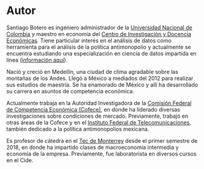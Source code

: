 # Autor {#autor .unnumbered}

Santiago Botero es ingeniero administrador de la 
[Universidad Nacional de Colombia][unal] y maestro en economía del 
[Centro de Investigación y Docencia Económicas][cide]. Tiene particular interés
en el análisis de datos como herramienta para el análisis de la política
antimonopolio y actualmente se encuentra estudiando una especialización en
ciencia de datos impartida en línea ([información aquí][coursera]).

Nació y creció en Medellín, una ciudad de clima agradable sobre las montañas de
los Andes. Llegó a México a mediados del 2012 para realizar sus estudios de
maestría. Se ha enamorado de México y allí ha desarrollado su carrera en asuntos
de competencia económica.

Actualmente trabaja en la Autoridad Investigadora de la 
[Comisión Federal de Competencia Económica (Cofece)][cofece], en donde ha
liderado diversas investigaciones sobre condiciones de mercado. Previamente,
trabajó en otras áreas de la Cofece y en el 
[Instituto Federal de Telecomunicaciones][ift], también dedicado a la política
antimonopolios mexicana.

Es profesor de cátedra en el [Tec de Monterrey][tec] desde el primer semestre
de 2018, en donde ha impartido clases de macroeconomía intermedia y 
economía de la empresa. Previamente, fue laboratorista en diversos cursos en
el Cide.

[unal]: http://unal.edu.co/
[cide]: https://www.cide.edu/
[coursera]: https://www.coursera.org/specializations/jhu-data-science
[cofece]: https://www.cofece.mx/
[ferri]: https://www.cofece.mx/falta-de-competencia-efectiva-en-el-transporte-ferroviario-de-productos-quimicos/
[ift]: http://www.ift.org.mx/
[tec]: https://tec.mx/es